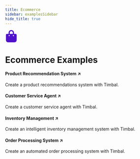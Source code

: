 ```yaml
---
title: Ecommerce
sidebar: examplesSidebar
hide_title: true
---
```


<div style={{
  display: 'flex',
  flexDirection: 'column',
  alignItems: 'center',
  marginTop: '2rem',
  marginBottom: '2rem'
}}>
  <span className="timbal-category-icon">
    <svg width="40" height="40" fill="#5012cb" viewBox="0 0 448 512">
      <path d="M160 112c0-35.3 28.7-64 64-64s64 28.7 64 64l0 48-128 0 0-48zm-48 48l-64 0c-26.5 0-48 21.5-48 48L0 416c0 53 43 96 96 96l256 0c53 0 96-43 96-96l0-208c0-26.5-21.5-48-48-48l-64 0 0-48C336 50.1 285.9 0 224 0S112 50.1 112 112l0 48zm24 48a24 24 0 1 1 0 48 24 24 0 1 1 0-48zm152 24a24 24 0 1 1 48 0 24 24 0 1 1 -48 0z"/>
    </svg>
  </span>
  <h1 style={{ margin: 0, fontSize: '2rem' }}>Ecommerce Examples</h1>
</div>

<div className={styles.grid}>
  <Link className={styles.card} href="https://github.com/your-repo/product-recommendations" target="_blank">
    <span className={styles.icon}></span>
    <h4>Product Recommendation System ↗</h4>
    <p>Create a product recommendations system with Timbal.</p>
  </Link>

  <Link className={styles.card} href="https://github.com/your-repo/customer-service" target="_blank">
    <span className={styles.icon}></span>
    <h4>Customer Service Agent ↗</h4>
    <p>Create a customer service agent with Timbal.</p>
  </Link>

  <Link className={styles.card} href="https://github.com/your-repo/inventory-management" target="_blank">
    <span className={styles.icon}></span>
    <h4>Inventory Management ↗</h4>
    <p>Create an intelligent inventory management system with Timbal.</p>
  </Link>

  <Link className={styles.card} href="https://github.com/your-repo/order-processing" target="_blank">
    <span className={styles.icon}></span>
    <h4>Order Processing System ↗</h4>
    <p>Create an automated order processing system with Timbal.</p>
  </Link>
</div> 